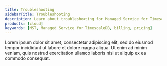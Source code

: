 ```yaml
---
title: Troubleshooting
sidebarTitle: Troubleshooting
description: Learn about troubleshooting for Managed Service for TimescaleDB
products: [cloud]
keywords: [MST, Managed Service for TimescaleDB, billing, pricing]
---
```


Lorem ipsum dolor sit amet, consectetur adipiscing elit, sed do eiusmod tempor incididunt ut labore et dolore magna aliqua. Ut enim ad minim veniam, quis nostrud exercitation ullamco laboris nisi ut aliquip ex ea commodo consequat.